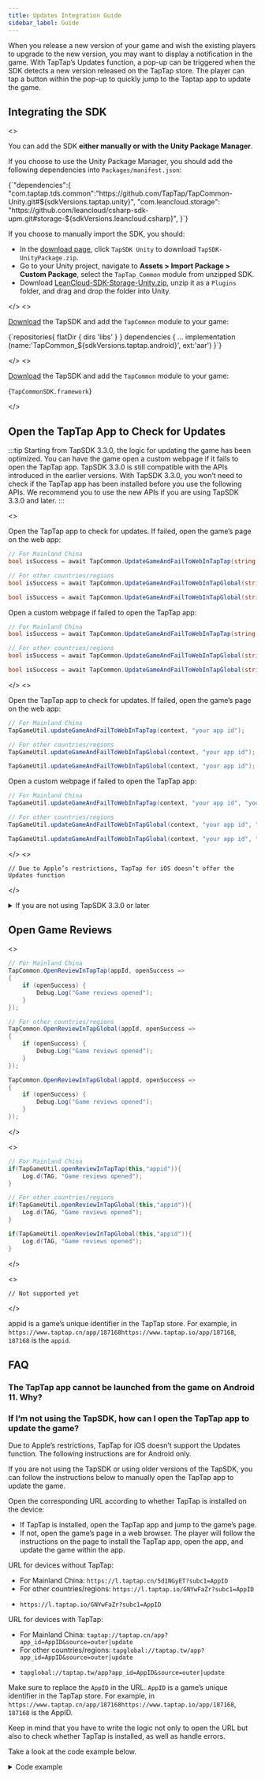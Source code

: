 ```yaml
---
title: Updates Integration Guide
sidebar_label: Guide
---
```



When you release a new version of your game and wish the existing players to upgrade to the new version, you may want to display a notification in the game. With TapTap’s Updates function, a pop-up can be triggered when the SDK detects a new version released on the TapTap store. The player can tap a button within the pop-up to quickly jump to the Taptap app to update the game.

## Integrating the SDK

<MultiLang>

<>

You can add the SDK **either manually or with the Unity Package Manager**.

If you choose to use the Unity Package Manager, you should add the following dependencies into `Packages/manifest.json`:

<CodeBlock className="json">
  {`"dependencies":{
    "com.taptap.tds.common":"https://github.com/TapTap/TapCommon-Unity.git#${sdkVersions.taptap.unity}",
    "com.leancloud.storage": "https://github.com/leancloud/csharp-sdk-upm.git#storage-${sdkVersions.leancloud.csharp}",
}`}
</CodeBlock>

If you choose to manually import the SDK, you should:

* In the [download page](/tap-download), click `TapSDK Unity` to download `TapSDK-UnityPackage.zip`.
* Go to your Unity project, navigate to **Assets > Import Package > Custom Package**, select the `TapTap_Common` module from unzipped SDK.
* Download [LeanCloud-SDK-Storage-Unity.zip](https://github.com/leancloud/csharp-sdk/releases), unzip it as a `Plugins` folder, and drag and drop the folder into Unity.

</>
<>

[Download](/tap-download) the TapSDK and add the `TapCommon` module to your game:

<CodeBlock className="groovy">
  {`repositories{  
    flatDir {  
        dirs 'libs'  
    }  
}  
dependencies {  
    ... 
    implementation (name:'TapCommon_${sdkVersions.taptap.android}', ext:'aar')
}`}
</CodeBlock>

</>
<>

[Download](/tap-download) the TapSDK and add the `TapCommon` module to your game:

<CodeBlock className="objectivec">{`TapCommonSDK.framework`}</CodeBlock>

</>

</MultiLang>

## Open the TapTap App to Check for Updates

:::tip
Starting from TapSDK 3.3.0, the logic for updating the game has been optimized. You can have the game open a custom webpage if it fails to open the TapTap app. TapSDK 3.3.0 is still compatible with the APIs introduced in the earlier versions.
With TapSDK 3.3.0, you won’t need to check if the TapTap app has been installed before you use the following APIs. We recommend you to use the new APIs if you are using TapSDK 3.3.0 and later.
:::

<MultiLang>
<>

Open the TapTap app to check for updates. If failed, open the game’s page on the web app:

<Conditional region="cn">

```cs
// For Mainland China
bool isSuccess = await TapCommon.UpdateGameAndFailToWebInTapTap(string appId);

// For other countries/regions
bool isSuccess = await TapCommon.UpdateGameAndFailToWebInTapGlobal(string appId);
```

</Conditional>

<Conditional region="global">

```cs
bool isSuccess = await TapCommon.UpdateGameAndFailToWebInTapGlobal(string appId);
```

</Conditional>

Open a custom webpage if failed to open the TapTap app:

<Conditional region="cn">

```cs
// For Mainland China
bool isSuccess = await TapCommon.UpdateGameAndFailToWebInTapTap(string appId, string webUrl);

// For other countries/regions
bool isSuccess = await TapCommon.UpdateGameAndFailToWebInTapGlobal(string appId, string webUrl);
```

</Conditional>

<Conditional region="global">

```cs
bool isSuccess = await TapCommon.UpdateGameAndFailToWebInTapGlobal(string appId, string webUrl);
```

</Conditional>

</>
<>

Open the TapTap app to check for updates. If failed, open the game’s page on the web app:

<Conditional region="cn">

```java
// For Mainland China
TapGameUtil.updateGameAndFailToWebInTapTap(context, "your app id");

// For other countries/regions
TapGameUtil.updateGameAndFailToWebInTapGlobal(context, "your app id");
```

</Conditional>

<Conditional region="global">

```java
TapGameUtil.updateGameAndFailToWebInTapGlobal(context, "your app id");
```

</Conditional>

Open a custom webpage if failed to open the TapTap app:

<Conditional region="cn">

```java
// For Mainland China
TapGameUtil.updateGameAndFailToWebInTapTap(context, "your app id", "your website url");

// For other countries/regions
TapGameUtil.updateGameAndFailToWebInTapGlobal(context, "your app id", "your website url");
```

</Conditional>

<Conditional region="global">

```java
TapGameUtil.updateGameAndFailToWebInTapGlobal(context, "your app id", "your website url");
```

</Conditional>

</>
<>

```objc
// Due to Apple’s restrictions, TapTap for iOS doesn’t offer the Updates function
```

</>
</MultiLang>

<Conditional region="cn">

<details>
<summary>If you are not using TapSDK 3.3.0 or later</summary>

**This section is not applicable for TapSDK 3.3.0 and later**. If you are using TapSDK 3.3.0 and later, please use the APIs mentioned earlier on this page.

**Check if TapTap is installed**:

<MultiLang>

<>

```cs
// For Mainland China
TapCommon.IsTapTapInstalled(installed =>
{
    if (installed) {
        Debug.Log("TapTap is installed");
    }
});

// For other countries/regions
TapCommon.IsTapTapGlobalInstalled(installed =>
{
    if (installed) {
        Debug.Log("TapTap is installed");
    }
});
```

</>
<>

Import `TapCommon.aar` and access the interfaces from `TapGameUtil`.

```java
import com.tds.common.utils.TapGameUtil;

// For Mainland China
if(TapGameUtil.isTapTapInstalled(this)){
    Log.d(TAG, "TapTap is installed");
}
// For other countries/regions
if(TapGameUtil.isTapGlobalInstalled(this)){
    Log.d(TAG, "TapTap is installed");
}
```

</>
<>

Import `TapCommon.framework` and add `tapsdk`, `taptap` and `tapiosdk` under `LSApplicationQueriesSchemes` in `info.plist`.

```objc
#import <TapCommonSDK/TapCommonSDK.h>
// For Mainland China
BOOL isInstalled = [TapGameUtil isTapTapInstalled];
// For other countries/regions
BOOL isInstalled = [TapGameUtil isTapGlobalInstalled];
```

</>

</MultiLang>

**Open TapTap to update the game**：

<MultiLang>

```cs
TapCommon.UpdateGameInTapTap("appid", callSuccess =>
{
    if (callSuccess) {
        Debug.Log("TapTap opened");
    }
});
```

```java
if(TapGameUtil.updateGameInTapTap(this,"appid")){
    Log.d(TAG, "TapTap opened");
}
```

```objc
// Due to Apple’s restrictions, TapTap for iOS doesn’t offer the Updates function
```

</MultiLang>

</details>

</Conditional>

## Open Game Reviews

<MultiLang>

<>

<Conditional region="cn">

```cs
// For Mainland China
TapCommon.OpenReviewInTapTap(appId, openSuccess =>
{
    if (openSuccess) {
        Debug.Log("Game reviews opened");
    }
});

// For other countries/regions
TapCommon.OpenReviewInTapGlobal(appId, openSuccess =>
{
    if (openSuccess) {
        Debug.Log("Game reviews opened");
    }
});
```

</Conditional>

<Conditional region="global">

```cs
TapCommon.OpenReviewInTapGlobal(appId, openSuccess =>
{
    if (openSuccess) {
        Debug.Log("Game reviews opened");
    }
});
```

</Conditional>

</>

<>

<Conditional region="cn">

```java
// For Mainland China
if(TapGameUtil.openReviewInTapTap(this,"appid")){
    Log.d(TAG, "Game reviews opened");
}

// For other countries/regions
if(TapGameUtil.openReviewInTapGlobal(this,"appid")){
    Log.d(TAG, "Game reviews opened");
}
```

</Conditional>

<Conditional region="global">

```java
if(TapGameUtil.openReviewInTapGlobal(this,"appid")){
    Log.d(TAG, "Game reviews opened");
}
```

</Conditional>

</>

<>

```objc
// Not supported yet
```

</>

</MultiLang>

appid is a game’s unique identifier in the TapTap store.
For example, in <Conditional region="cn">`https://www.taptap.cn/app/187168`</Conditional><Conditional region="global">`https://www.taptap.io/app/187168`</Conditional>, `187168` is the `appid`.

## FAQ

### The TapTap app cannot be launched from the game on Android 11. Why?

<AndroidFaq />

### If I’m not using the TapSDK, how can I open the TapTap app to update the game?

Due to Apple’s restrictions, TapTap for iOS doesn’t support the Updates function. The following instructions are for Android only.

If you are not using the TapSDK or using older versions of the TapSDK, you can follow the instructions below to manually open the TapTap app to update the game.

Open the corresponding URL according to whether TapTap is installed on the device:

- If TapTap is installed, open the TapTap app and jump to the game’s page.
- If not, open the game’s page in a web browser. The player will follow the instructions on the page to install the TapTap app, open the app, and update the game within the app.

URL for devices without TapTap:

<Conditional region="cn">

- For Mainland China: `https://l.taptap.cn/5d1NGyET?subc1=AppID`
- For other countries/regions: `https://l.taptap.io/GNYwFaZr?subc1=AppID`

</Conditional>
<Conditional region="global">

- `https://l.taptap.io/GNYwFaZr?subc1=AppID`

</Conditional>

URL for devices with TapTap:

<Conditional region="cn">

- For Mainland China: `taptap://taptap.cn/app?app_id=AppID&source=outer|update`
- For other countries/regions: `tapglobal://taptap.tw/app?app_id=AppID&source=outer|update`

</Conditional>
<Conditional region="global">

- `tapglobal://taptap.tw/app?app_id=AppID&source=outer|update`

</Conditional>

Make sure to replace the `AppID` in the URL. `AppID` is a game’s unique identifier in the TapTap store. For example, in <Conditional region="cn">`https://www.taptap.cn/app/187168`</Conditional><Conditional region="global">`https://www.taptap.io/app/187168`</Conditional>, `187168` is the AppID.

Keep in mind that you have to write the logic not only to open the URL but also to check whether TapTap is installed, as well as handle errors.

Take a look at the code example below.

<details>
<summary>Code example</summary>

<Conditional region="cn">

For Mainland China:

```java
package com.tds.common.utils;

import android.app.Activity;
import android.content.Context;
import android.content.Intent;
import android.content.pm.PackageInfo;
import android.net.Uri;
import android.text.TextUtils;
import android.util.Log;
import java.util.Locale;

public class TapGameUtil {

  private static final String TAG = TapGameUtil.class.getName();

  public static final String PACKAGE_NAME_TAPTAP = "com.taptap";

  public static final String CLIENT_URI_TAPTAP = "taptap://taptap.cn";

  public static final String DEFAULT_CLIENT_DOWNLOAD_URL_TAPTAP = "https://l.taptap.cn/5d1NGyET";

  public static boolean updateGameAndFailToWebInTapTap(Activity activity, String appId) {
    return updateGameInTapTap(activity, appId) || openWebDownloadUrlOfTapTap(activity, appId);
  }

  public static boolean updateGameAndFailToWebInTapTap(Activity activity, String appId, String webUrl) {
    if (TextUtils.isEmpty(webUrl)) {
      return updateGameAndFailToWebInTapTap(activity, appId);
    }
    return updateGameInTapTap(activity, appId) || openWebDownloadUrl(activity, webUrl);
  }

  public static boolean isTapTapInstalled(Context context) {
    return isTapClientInstalled(context, PACKAGE_NAME_TAPTAP);
  }

  public static boolean isTapClientInstalled(Context context, String clientPackageName) {
    if (context != null && !TextUtils.isEmpty(clientPackageName)) {
      boolean TapTapInstalled = false;
      try {
        PackageInfo packageInfo = context.getPackageManager().getPackageInfo(clientPackageName, 0);
        if (null != packageInfo) {
          TapTapInstalled = true;
        }
      } catch (Exception e) {
        Log.e(TAG, clientPackageName + " isInstalled=false");
      }
      return TapTapInstalled;
    }
    return false;
  }

  public static boolean updateGameInTapTap(Activity activity, String appId) {
    return updateGameInTapClient(activity, appId, CLIENT_URI_TAPTAP);
  }

  public static boolean updateGameInTapClient(Activity activity, String appId, String clientUri) {
    if (activity != null && !TextUtils.isEmpty(appId) && !TextUtils.isEmpty(clientUri)) {
      try {
        Uri uri = Uri.parse(String.format(Locale.US,
            "%s/app?app_id=%s&source=outer|update", clientUri, appId));
        Intent intent = new Intent(Intent.ACTION_VIEW, uri);
        intent.setFlags(Intent.FLAG_ACTIVITY_NEW_TASK);
        activity.startActivity(intent);
      } catch (Exception e) {
        Log.e(TAG, clientUri + "updateGameInTapTap failed");
        return false;
      }
      return true;
    }
    Log.e(TAG, clientUri + "updateGameInTapTap failed");
    return false;
  }

  public static boolean openReviewInTapTap(Activity activity, String appId) {
    return openReviewInTapClient(activity, appId, CLIENT_URI_TAPTAP);
  }

  public static boolean openReviewInTapClient(Activity activity, String appId, String clientUri) {
    if (activity != null && !TextUtils.isEmpty(appId) && !TextUtils.isEmpty(clientUri)) {
      try {
        Uri uri = Uri.parse(String.format(Locale.US,
            "%s/app?tab_name=review&app_id=%s", clientUri, appId));
        Intent intent = new Intent(Intent.ACTION_VIEW, uri);
        intent.setFlags(Intent.FLAG_ACTIVITY_NEW_TASK);
        activity.startActivity(intent);
      } catch (Exception e) {
        Log.e(TAG, clientUri + "openTapTapReview failed");
        return false;
      }
      return true;
    }
    Log.e(TAG, clientUri + "openTapTapReview failed");
    return false;
  }

  public static boolean openWebDownloadUrlOfTapTap(Activity activity, String appId) {
    return openWebDownloadUrl(activity, String.format(Locale.US, DEFAULT_CLIENT_DOWNLOAD_URL_TAPTAP + "?subc1=%s", appId));
  }

  public static boolean openWebDownloadUrl(Activity activity, String url) {
    if (activity != null && !TextUtils.isEmpty(url)) {
      try {
        Intent intent = new Intent(Intent.ACTION_VIEW);
        intent.setFlags(Intent.FLAG_ACTIVITY_NEW_TASK);
        intent.setData(Uri.parse(url));
        activity.startActivity(intent);
      } catch (Exception e) {
        Log.e(TAG, "openWebUrl fail");
        return false;
      }
      return true;
    }
    return false;
  }

}
```

For other countries/regions:

</Conditional>

```java
package com.tds.common.utils;

import android.app.Activity;
import android.content.Context;
import android.content.Intent;
import android.content.pm.PackageInfo;
import android.net.Uri;
import android.text.TextUtils;
import android.util.Log;
import java.util.Locale;

public class TapGameUtil {

  private static final String TAG = TapGameUtil.class.getName();

  public static final String PACKAGE_NAME_TAPTAP_GLOBAL = "com.taptap.global";

  public static final String CLIENT_URI_TAPTAP_GLOBAL = "tapglobal://taptap.tw";

  public static final String DEFAULT_CLIENT_DOWNLOAD_URL_TAPTAP_GLOBAL = "https://l.taptap.io/GNYwFaZr";

  public static boolean updateGameAndFailToWebInTapGlobal(Activity activity, String appId) {
    return updateGameInTapGlobal(activity, appId) || openWebDownloadUrlOfTapGlobal(activity, appId);
  }

  public static boolean updateGameAndFailToWebInTapGlobal(Activity activity, String appId, String webUrl) {
    if (TextUtils.isEmpty(webUrl)) {
      return updateGameAndFailToWebInTapGlobal(activity, appId);
    }
    return updateGameInTapGlobal(activity, appId) || openWebDownloadUrl(activity, webUrl);
  }

  public static boolean isTapGlobalInstalled(Context context) {
    return isTapClientInstalled(context, PACKAGE_NAME_TAPTAP_GLOBAL);
  }

  public static boolean isTapClientInstalled(Context context, String clientPackageName) {
    if (context != null && !TextUtils.isEmpty(clientPackageName)) {
      boolean TapTapInstalled = false;
      try {
        PackageInfo packageInfo = context.getPackageManager().getPackageInfo(clientPackageName, 0);
        if (null != packageInfo) {
          TapTapInstalled = true;
        }
      } catch (Exception e) {
        Log.e(TAG, clientPackageName + " isInstalled=false");
      }
      return TapTapInstalled;
    }
    return false;
  }

  public static boolean updateGameInTapGlobal(Activity activity, String appId) {
    return updateGameInTapClient(activity, appId, CLIENT_URI_TAPTAP_GLOBAL);
  }

  public static boolean updateGameInTapClient(Activity activity, String appId, String clientUri) {
    if (activity != null && !TextUtils.isEmpty(appId) && !TextUtils.isEmpty(clientUri)) {
      try {
        Uri uri = Uri.parse(String.format(Locale.US,
            "%s/app?app_id=%s&source=outer|update", clientUri, appId));
        Intent intent = new Intent(Intent.ACTION_VIEW, uri);
        intent.setFlags(Intent.FLAG_ACTIVITY_NEW_TASK);
        activity.startActivity(intent);
      } catch (Exception e) {
        Log.e(TAG, clientUri + "updateGameInTapTap failed");
        return false;
      }
      return true;
    }
    Log.e(TAG, clientUri + "updateGameInTapTap failed");
    return false;
  }

  public static boolean openReviewInTapGlobal(Activity activity, String appId) {
    return openReviewInTapClient(activity, appId, CLIENT_URI_TAPTAP_GLOBAL);
  }

  public static boolean openReviewInTapClient(Activity activity, String appId, String clientUri) {
    if (activity != null && !TextUtils.isEmpty(appId) && !TextUtils.isEmpty(clientUri)) {
      try {
        Uri uri = Uri.parse(String.format(Locale.US,
            "%s/app?tab_name=review&app_id=%s", clientUri, appId));
        Intent intent = new Intent(Intent.ACTION_VIEW, uri);
        intent.setFlags(Intent.FLAG_ACTIVITY_NEW_TASK);
        activity.startActivity(intent);
      } catch (Exception e) {
        Log.e(TAG, clientUri + "openTapTapReview failed");
        return false;
      }
      return true;
    }
    Log.e(TAG, clientUri + "openTapTapReview failed");
    return false;
  }

  public static boolean openWebDownloadUrlOfTapGlobal(Activity activity, String appId) {
    return openWebDownloadUrl(activity, String.format(Locale.US, DEFAULT_CLIENT_DOWNLOAD_URL_TAPTAP_GLOBAL + "?subc1=%s", appId));
  }

  public static boolean openWebDownloadUrl(Activity activity, String url) {
    if (activity != null && !TextUtils.isEmpty(url)) {
      try {
        Intent intent = new Intent(Intent.ACTION_VIEW);
        intent.setFlags(Intent.FLAG_ACTIVITY_NEW_TASK);
        intent.setData(Uri.parse(url));
        activity.startActivity(intent);
      } catch (Exception e) {
        Log.e(TAG, "openWebUrl fail");
        return false;
      }
      return true;
    }
    return false;
  }

}
```

</details>
